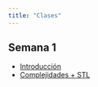 ```yaml
---
title: "Clases"
---
```


## Semana 1

- [Introducción](./class-01.html)
- [Complejidades + STL](./class-02.html)
